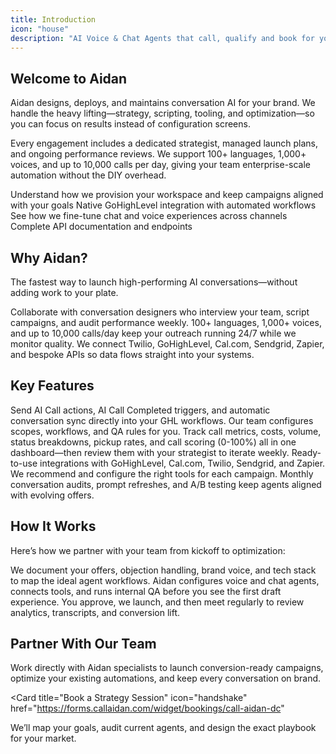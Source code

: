 ```yaml
---
title: Introduction
icon: "house"
description: "AI Voice & Chat Agents that call, qualify and book for your business."
---
```


## Welcome to Aidan

Aidan designs, deploys, and maintains conversation AI for your brand. We handle the heavy lifting—strategy, scripting, tooling, and optimization—so you can focus on results instead of configuration screens.

Every engagement includes a dedicated strategist, managed launch plans, and ongoing performance reviews. We support 100+ languages, 1,000+ voices, and up to 10,000 calls per day, giving your team enterprise-scale automation without the DIY overhead.

<CardGroup cols={2}>
  <Card title="Client Onboarding" icon="rocket" href="/quickstart">
    Understand how we provision your workspace and keep campaigns aligned with
    your goals
  </Card>
  <Card title="CRM Integration" icon="plug" href="/api-reference/introduction">
    Native GoHighLevel integration with automated workflows
  </Card>
  <Card title="Optimization Playbooks" icon="code" href="/chat-agents">
    See how we fine-tune chat and voice experiences across channels
  </Card>
  <Card title="API Reference" icon="book" href="/api-reference/introduction">
    Complete API documentation and endpoints
  </Card>
</CardGroup>

## Why Aidan?

The fastest way to launch high-performing AI conversations—without adding work to your plate.

<CardGroup cols={3}>
  <Card title="Managed Strategy" icon="users">
    Collaborate with conversation designers who interview your team, script
    campaigns, and audit performance weekly.
  </Card>
  <Card title="Enterprise Reach" icon="chart-line">
    100+ languages, 1,000+ voices, and up to 10,000 calls/day keep your outreach
    running 24/7 while we monitor quality.
  </Card>
  <Card title="Integrated Delivery" icon="puzzle-piece">
    We connect Twilio, GoHighLevel, Cal.com, Sendgrid, Zapier, and bespoke APIs
    so data flows straight into your systems.
  </Card>
</CardGroup>

## Key Features

<AccordionGroup>
  <Accordion title="Guided GoHighLevel Integration" icon="arrows-spin">
    Send AI Call actions, AI Call Completed triggers, and automatic conversation
    sync directly into your GHL workflows. Our team configures scopes,
    workflows, and QA rules for you.
  </Accordion>
  <Accordion title="Comprehensive Analytics" icon="chart-simple">
    Track call metrics, costs, volume, status breakdowns, pickup rates, and call
    scoring (0-100%) all in one dashboard—then review them with your strategist
    to iterate weekly.
  </Accordion>
  <Accordion title="Pre-Built Tool Library" icon="toolbox">
    Ready-to-use integrations with GoHighLevel, Cal.com, Twilio, Sendgrid, and
    Zapier. We recommend and configure the right tools for each campaign.
  </Accordion>
  <Accordion title="Ongoing Optimization" icon="gauge-high">
    Monthly conversation audits, prompt refreshes, and A/B testing keep agents
    aligned with evolving offers.
  </Accordion>
</AccordionGroup>

## How It Works

Here’s how we partner with your team from kickoff to optimization:

<Steps>
  <Step title="Discovery & Blueprint">
    We document your offers, objection handling, brand voice, and tech stack to
    map the ideal agent workflows.
  </Step>
  <Step title="Managed Build">
    Aidan configures voice and chat agents, connects tools, and runs internal QA
    before you see the first draft experience.
  </Step>
  <Step title="Review & Optimize">
    You approve, we launch, and then meet regularly to review analytics,
    transcripts, and conversion lift.
  </Step>
</Steps>

## Partner With Our Team

Work directly with Aidan specialists to launch conversion-ready campaigns, optimize your existing automations, and keep every conversation on brand.

<Card
  title="Book a Strategy Session"
  icon="handshake"
  href="https://forms.callaidan.com/widget/bookings/call-aidan-dc"
>
  We’ll map your goals, audit current agents, and design the exact playbook for
  your market.
</Card>
